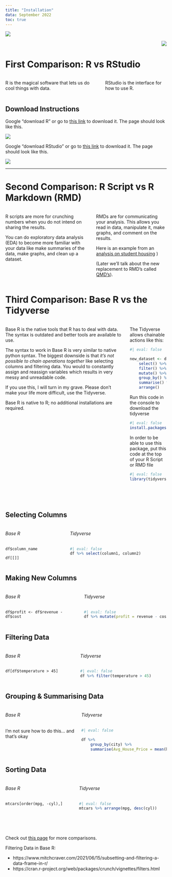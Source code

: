 ```yaml
---
title: "Installation"
data: September 2022
toc: true
---
```


<p align="left" width="10" height="10"> ![](Rlogo.jpg) </p>

<p align="right" width="10" height="10"> ![](RStudio.jpg) </p>
<!-- ![](RStudio.jpg){:.centered} -->

# First Comparison: R vs RStudio

:::::::::::::: {.columns}
::: {.column width=\"45%\"}
R is the magical software that lets us do cool things with data.
:::
::: {.column width=\"45%\"}
RStudio is the interface for how to use R. 
:::
::::::::::::::

## Download Instructions

Google "download R" or go to [this link](https://cran.r-project.org/bin/windows/base/) to download it. The page should look like this. 

![](rstudio_download.jpg)

<!-- Download [R](https://cran.rstudio.com/bin/windows/base/R-4.2.1-win.exe) -->

Google "download RStudio" or go to [this link](https://www.rstudio.com/products/rstudio/download/#download) to download it. The page should look like this.

![](r_download.jpg)

<!-- Download [RStudio](https://download1.rstudio.org/desktop/windows/RStudio-2022.07.2-576.exe) -->

----

# Second Comparison: R Script vs R Markdown (RMD)

:::::::::::::: {.columns}
::: {.column width=\"45%\"}
R scripts are more for crunching numbers when you do not intend on sharing the results. 

You can do exploratory data analysis (EDA) to become more familiar with your data like make summaries of the data, make graphs, and clean up a dataset.   
:::
::: {.column width=\"45%\"}
RMDs are for communicating your analysis. This allows you read in data, manipulate it, make graphs, and comment on the results. 

Here is an example from an [analysis on student housing](https://byuistats.github.io/Statistics-Notebook/Analyses/StudentHousing.html) )

(Later we'll talk about the new replacement to RMD's called [QMD's](https://quarto.org/)).
:::
::::::::::::::


# Third Comparison: Base R vs the Tidyverse

:::::::::::::: {.columns}
::: {.column width=\"45%\"}

Base R is the native tools that R has to deal with data. The syntax is outdated and better tools are available to use. 

The syntax to work in Base R is very similar to native python syntax. The biggest downside is that _it's not possible to chain operations together_ like selecting columns and filtering data. You would to constantly assign and reassign variables which results in very messy and unreadable code. 

If you use this, I will turn in my grave. Please don't make your life more difficult, use the Tidyverse.

Base R is native to R; no additional installations are required. 

:::
::: {.column width=\"45%\"}
The Tidyverse allows chainable actions like this: 
```r
#| eval: false

new_dataset <- dataset %>% 
    select() %>%
    filter() %>% 
    mutate() %>% 
    group_by() %>% 
    summarise() %>%
    arrange()

```

Run this code in the console to download the tidyverse

```r
#| eval: false
install.packages("tidyverse")
```

In order to be able to use this package, put this code at the top of your R Script or RMD file 

```r
#| eval: false 
library(tidyverse)
```
:::
::::::::::::::

<br><br>

<!-- <h3 align="center"> Selecting Columns </h3> -->

## Selecting Columns 

:::::::::::::: {.columns}
::: {.column width=\"45%\"}
###### Base R
`df$column_name`

`df[[]]`
:::
::: {.column width=\"45%\"}
###### Tidyverse
```r
#| eval: false
df %>% select(column1, column2)
```
:::
::::::::::::::

## Making New Columns

:::::::::::::: {.columns}
::: {.column width=\"45%\"}
###### Base R 
`df$profit <- df$revenue - df$cost`
:::
::: {.column width=\"45%\"}
###### Tidyverse
```r
#| eval: false
df %>% mutate(profit = revenue - cost)
```
:::
::::::::::::::

<!-- <h3 align="center"> Filtering Data </h3> -->

## Filtering Data

:::::::::::::: {.columns}
::: {.column width=\"45%\"}
###### Base R 

`df[df$temperature > 45]`
:::
::: {.column width=\"45%\"}
###### Tidyverse 

```r
#| eval: false
df %>% filter(temperature > 45)
```
:::
::::::::::::::


## Grouping & Summarising Data

:::::::::::::: {.columns}
::: {.column width=\"45%\"}
###### Base R 
I'm not sure how to do this... and that's okay

:::
::: {.column width=\"45%\"}

###### Tidyverse 


```r
#| eval: false

df %>% 
    group_by(city) %>% 
    summarise(Avg_House_Price = mean(house_price))
```

:::
::::::::::::::

## Sorting Data

:::::::::::::: {.columns}
::: {.column width=\"45%\"}
###### Base R

`mtcars[order(mpg, -cyl),]`

:::
::: {.column width=\"45%\"}
###### Tidyverse

```r
#| eval: false
mtcars %>% arrange(mpg, desc(cyl))
```

:::
:::::::::::::: 



<br><br>

Check out [this page](https://dplyr.tidyverse.org/articles/base.html) for more comparisons. 

Filtering Data in Base R: 

- https://www.mitchcraver.com/2021/06/15/subsetting-and-filtering-a-data-frame-in-r/
- https://cran.r-project.org/web/packages/crunch/vignettes/filters.html

